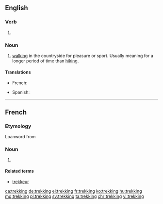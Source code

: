 ==English==

===Verb===
{{head|en}}

# {{present participle of|trek|lang=en}}

===Noun===
{{en-noun|-|s}}

# [[walking]] in the countryside for pleasure or sport. Usually meaning for a longer period of time than [[hiking]].

====Translations====
{{trans-top|Walking, hiking}}
* French: {{t+|fr|trekking|m}}
{{trans-mid}}
* Spanish: {{t+|es|senderismo|m}}
{{trans-bottom}}

----

==French==

===Etymology===
Loanword from {{etyl|en|fr}}

===Noun===
{{fr-noun|m}}

# {{l|en|trekking}}

====Related terms====
* [[trekkeur]]

[[ca:trekking]]
[[de:trekking]]
[[el:trekking]]
[[fr:trekking]]
[[ko:trekking]]
[[hu:trekking]]
[[mg:trekking]]
[[pl:trekking]]
[[sv:trekking]]
[[ta:trekking]]
[[chr:trekking]]
[[vi:trekking]]